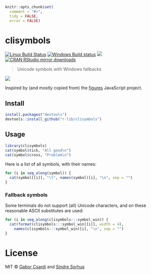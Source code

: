
```r
knitr::opts_chunk$set(
  comment = "#>",
  tidy = FALSE,
  error = FALSE)
```


# clisymbols

[![Linux Build Status](https://travis-ci.org/r-lib/clisymbols.svg?branch=master)](https://travis-ci.org/r-lib/clisymbols)
[![Windows Build status](https://ci.appveyor.com/api/projects/status/github/r-lib/clisymbols?svg=true)](https://ci.appveyor.com/project/gaborcsardi/clisymbols)
[![](http://www.r-pkg.org/badges/version/clisymbols)](http://www.r-pkg.org/pkg/clisymbols)
[![CRAN RStudio mirror downloads](http://cranlogs.r-pkg.org/badges/clisymbols)](http://www.r-pkg.org/pkg/clisymbols)


> Unicode symbols with Windows fallbacks

![](/inst/screenshot.png)

Inspired by (and mostly copied from) the
[figures](https://github.com/sindresorhus/figures) JavaScript project.

## Install

```r
install.packages("devtools")
devtools::install_github("r-lib/clisymbols")
```

## Usage

```r
library(clisymbols)
cat(symbol$tick, "All good\n")
cat(symbol$cross, "Problem\n")
```

Here is a list of all symbols, with their names:

```r
for (i in seq_along(symbol)) {
  cat(symbol[[i]], "\t", names(symbol)[i], "\n", sep = "")
}
```

### Fallback symbols

Some terminals do not support (all) Unicode characters, and on these reasonable
ASCII substitutes are used:

```r
for (i in seq_along(clisymbols:::symbol_win)) {
  cat(format(clisymbols:::symbol_win[[i]], width = 4),
    names(clisymbols:::symbol_win)[i], "\n", sep = "")
}
```

# License

MIT © [Gabor Csardi](http://gaborcsardi.org) and [Sindre Sorhus](http://sindresorhus.com)
